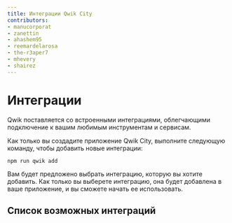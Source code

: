 ```yaml
---
title: Интеграции Qwik City
contributors:
- manucorporat
- zanettin
- ahashem95
- reemardelarosa
- the-r3aper7
- mhevery
- shairez
---
```



# Интеграции

Qwik поставляется со встроенными интеграциями, облегчающими подключение к вашим любимым инструментам и сервисам.

Как только вы создадите приложение Qwik City, выполните следующую команду, чтобы добавить новые интеграции:

```shell
npm run qwik add
```

Вам будет предложено выбрать интеграцию, которую вы хотите добавить. Как только вы выберете интеграцию, она будет добавлена в ваше приложение, и вы сможете начать ее использовать.

## Список возможных интеграций

<IntegrationsList />
